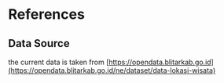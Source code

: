 # References

## Data Source 
the current data is taken from [https://opendata.blitarkab.go.id](https://opendata.blitarkab.go.id/ne/dataset/data-lokasi-wisata)